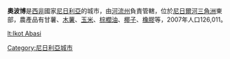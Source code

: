 {{Infobox settlement
|official_name          =奧波博
|other_name             =
|native_name            =  
|nickname               =
|settlement_type        =
|motto                  =
|image_skyline          = 
|imagesize              = 
|image_caption          = 
|image_flag             = 
|flag_size              =
|image_seal             = 
|seal_size              =
|image_map              =
|mapsize                = 
|map_caption            =
|pushpin_map            =Nigeria
|pushpin_label_position =
|pushpin_mapsize=250
|pushpin_map_caption    =
|subdivision_type       = 國家
|subdivision_name       ={{flag|Nigeria}}
|subdivision_type1      =州
|subdivision_name1      =[[河流州|河流州]]
|subdivision_type2      =
|subdivision_name2      =
|subdivision_type3      =
|subdivision_name3      =
|government_footnotes   =
|government_type        =
|leader_title           =
|leader_name            =
|established_title      =  
|established_date       = 
|area_magnitude         = 
|unit_pref                =Imperial
|area_footnotes           =
|area_total_km2           =
|area_land_km2            =
|population_as_of               =
|population_footnotes           =
|population_note                =
|population_total               =
|population_density_km2         =
|timezone               =[[西非時間|西非時間]]
|utc_offset             = +1
|timezone_DST           =
|utc_offset_DST         = 
|latd=4 |latm=38 |lats=0 |latNS=N
|longd=7 |longm=39 |longs=0 |longEW=E
|coordinates_type       = type:adm2nd_region:NG
|elevation_footnotes    =  
|elevation_m            = 
|elevation_ft           = 
|postal_code_type       =  
|postal_code            =534001
|area_code              =
|blank_name             =
|blank_info             =
|website                =https://web.archive.org/web/20111006012428/http://www.aksgonline.com/lga.aspx?qrID=ikotabasi 
|footnotes              = 
}}

'''奧波博'''是[[西非|西非]]國家[[尼日利亞|尼日利亞]]的城市，由[[河流州|河流州]]負責管轄，位於[[尼日爾河三角洲|尼日爾河三角洲]]東部，農產品有甘薯、[[木薯|木薯]]、[[玉米|玉米]]、[[棕櫚油|棕櫚油]]、[[椰子|椰子]]、[[橡膠|橡膠]]等，2007年人口126,011。

[[Category:尼日利亞城市|Category:尼日利亞城市]]

{{Nigeria-stub}}

[[lt:Ikot_Abasi|lt:Ikot Abasi]]